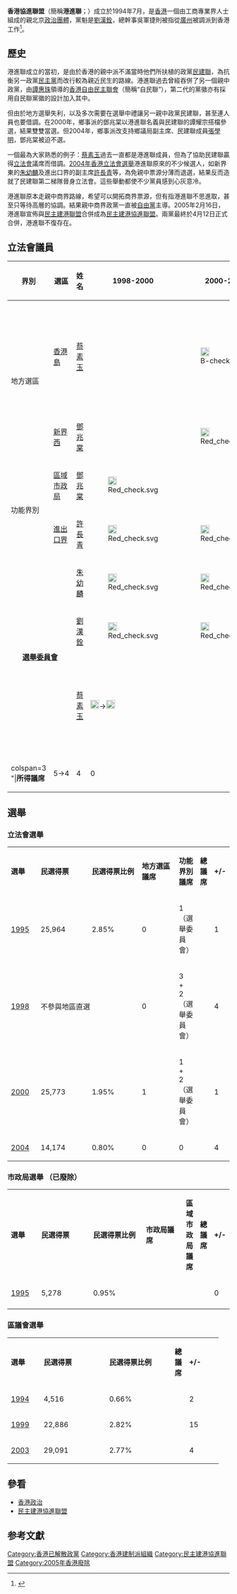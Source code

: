 {{Refimprove|time=2011-12-27T13:36:26+00:00 }}
{{original research|time=2012-10-03}}
{{香港政黨表
|中文名稱=香港協進聯盟
|英文名稱=Hong Kong Progressive Alliance
|黨徽文件名 =
|色彩編碼=#FF0000
|主席=[[溫嘉旋|溫嘉旋]]
|頭銜1=黨魁
|姓名1=[[劉漢銓|劉漢銓]]
|頭銜2=秘書長
|姓名2=
|頭銜3=副秘書長
|姓名3=
|頭銜4=黨團召集人
|姓名4=
|創立=1994年7月
|解散=2005年4月12日
|總部={{HKG}}[[灣仔|灣仔]][[駱克道|駱克道]]1號[[中南大廈|中南大廈]]11樓
|黨員人數=300人（解散前夕）
|象徵顏色=[[紅|紅]]
|政黨口號=
|立法會議席={{Infobox political party/seats|0|60|hex=#FF0000}}（解散前夕）
|區議會議席={{Infobox political party/seats|13|529|hex=#FF0000}}（解散前夕）
|政治派系=[[建制派_(香港)|建制派]]
}}
'''香港協進聯盟'''（簡稱'''港進聯'''；{{lang-en|Hong Kong Progressive Alliance}}）成立於1994年7月，是[[香港|香港]]一個由工商專業界人士組成的親北京[[:Category:香港政黨|政治團體]]，黨魁是[[劉漢銓|劉漢銓]]，總幹事吳軍捷則被指從[[廣州|廣州]]被調派到香港工作<ref>{{Cite web |url=http://epochweekly.com/b5/040/3717.htm |title=淺談《羅德丞政海浮沉錄》 |accessdate=2011-12-27 |archive-date=2012-03-13 |archive-url=https://web.archive.org/web/20120313213235/http://www.epochweekly.com/b5/040/3717.htm |dead-url=no }}</ref>。

== 歷史 ==
港進聯成立的當初，是由於香港的親中派不滿當時他們所扶植的政黨[[民主建港協進聯盟|民建聯]]，為抗衡另一政黨[[民主黨_(香港)|民主黨]]而改行較為親近民生的路線。港進聯過去曾經吞併了另一個親中政黨，由[[譚惠珠|譚惠珠]]領導的[[香港自由民主聯會|香港自由民主聯會]]（簡稱“自民聯”），第二代的黨徽亦有採用自民聯黨徽的設計加入其中。

但由於地方選舉失利，以及多次需要在選舉中禮讓另一親中政黨民建聯，甚至連人員也要借調。在2000年，鄉事派的鄧兆棠以港進聯名義與民建聯的譚耀宗搭檔參選，結果雙雙當選。但2004年，鄉事派改支持鄉議局副主席、民建聯成員[[張學明|張學明]]，鄧兆棠被迫不選。

一個最為大家熟悉的例子：[[蔡素玉|蔡素玉]]過去一直都是港進聯成員，但為了協助民建聯贏得[[香港立法會|立法會]]議席而借調。[[2004年香港立法會選舉|2004年香港立法會選舉]]港進聯原來的不少候選人，如新界東的[[朱幼麟|朱幼麟]]及進出口界的副主席[[許長青|許長青]]等，為免親中票源分薄而退選，結果反而造就了民建聯第二梯隊晉身立法會。這些舉動都使不少黨員感到心灰意冷。

港進聯原本走親中商界路線，希望可以開拓商界票源，但有指港進聯不思進取，甚至只等待高層的協調。結果親中商界政黨一直被[[自由黨_(香港)|自由黨]]主導。2005年2月16日，港進聯宣佈與[[民主建港聯盟|民主建港聯盟]]合併成為[[民主建港協進聯盟|民主建港協進聯盟]]。兩黨最終於4月12日正式合併，港進聯不復存在。

== 立法會議員 ==
{| class="wikitable"
|+
! 界別 !! 選區 !! 姓名 !! 1998-2000 !! 2000-2004 !! 2004-2008 !!備註
|-
|rowspan=2|地方選區||[[香港島選區|香港島]]||[[蔡素玉|蔡素玉]]||||[[File:B-check.svg|20px]]||[[File:B-check.svg|20px]]||00年加入民建聯後，以民建聯名義出選
|-
|rowspan=1|[[新界西選區|新界西]]||[[鄧兆棠|鄧兆棠]]||||[[File:Red_check.svg|20px]]||||讓路予[[張學明|張學明]]
|-
|rowspan=2|功能界別||[[區域市政局功能界別|區域市政局]]||[[鄧兆棠|鄧兆棠]]||[[File:Red_check.svg|20px]]||||||
|-
|[[進出口界功能界別|進出口界]]||[[許長青|許長青]]||[[File:Red_check.svg|20px]]||[[File:Red_check.svg|20px]]||||讓路予[[黃定光|黃定光]]
|-
|colspan=2 rowspan=3 align="center"|'''[[選舉委員會|選舉委員會]]'''||[[朱幼麟|朱幼麟]]||[[File:Red_check.svg|20px]]||[[File:Red_check.svg|20px]]||||
|-
|[[劉漢銓|劉漢銓]]||[[File:Red_check.svg|20px]]||[[File:Red_check.svg|20px]]||||
|-
|[[蔡素玉|蔡素玉]]||[[File:Red_check.svg|20px]]→[[File:B-check.svg|20px]]||||||2000年加入民建聯並在香港島出選
|-
|colspan=3 "|'''所得議席'''||5→4||4||0||
|}

==選舉==
===立法會選舉===
{| class="wikitable" width="50%" style="text-align:center"
|- style="background:#dbc799; color:black" align=center
| width="3%" | '''選舉''' 
| width="6%" | '''民選得票'''
| width="6%" | '''民選得票比例'''
| width="5%" |  '''地方選區議席'''
| width="5%" |  '''功能界別議席'''
| width="1%" |  '''總議席'''
| width="3%" |  '''+/-'''
|-
|[[1995年香港立法局選舉|1995]] || 25,964 {{steady}}  || 2.85% {{steady}}  || 0 || 1<br>（選舉委員會） || {{Composition bar|1|60|hex=#FF0000}} || 1 {{Steady}}
|-
|[[1998年香港立法會選舉|1998]] ||colspan=2|不參與地區直選  || 0 || 3<br>+<br>2<br>（選舉委員會） || {{Composition bar|5|60|hex=#FF0000}} || 4 {{Increase}}
|-
|[[2000年香港立法會選舉|2000]] || 25,773 {{Decrease}} || 1.95% {{steady}} || 1 || 1<br>+<br>2<br>（選舉委員會） || {{Composition bar|4|60|hex=#FF0000}} || 1 {{Decrease}}
|-
|[[2004年香港立法會選舉|2004]] || 14,174 {{Decrease}} || 0.80% {{steady}} || 0 || 0 || {{Composition bar|0|60|hex=#FF0000}} ||4 {{Decrease}}

|}

===市政局選舉 （已廢除）===
{| class="wikitable" width="50%" style="text-align:center"
|- style="background:#FA58F4; color:black" align=center
| width="3%" | '''選舉''' 
| width="6%" | '''民選得票'''
| width="6%" | '''民選得票比例'''
| width="5%" |  '''市政局議席'''
| width="5%" |  '''區域市政局議席'''
| width="1%" |  '''總議席'''
| width="3%" |  '''+/-'''
|-
|[[1995年香港市政局及區域市政局選舉|1995]] || 5,278 {{Steady}} || 0.95% {{Steady}} || {{Composition bar|0|32|hex=#de002b}} || {{Composition bar|0|27|hex=#de002b}} || {{Composition bar|0|59|hex=#de002b}} || 0 {{Steady}}
|-
|}

===區議會選舉===
{| class="wikitable" width="50%" style="text-align:center"
|- style="background:#b6e6a5; color:black" align=center
| width="3%" | '''選舉''' 
| width="6%" | '''民選得票'''
| width="6%" | '''民選得票比例'''
| width="1%" |  '''總議席'''
| width="3%" |  '''+/-'''
|-
|[[1994年香港區議會選舉|1994]] || 4,516 {{Steady}} || 0.66% {{Steady}} || {{Composition bar|2|346|hex=#FF0000}} || 2 {{Steady}}
|-
|[[1999年香港區議會選舉|1999]] || 22,886 {{Increase}} || 2.82% {{Increase}} || {{Composition bar|17|390|hex=#FF0000}} || 15 {{Increase}}
|-
|[[2003年香港區議會選舉|2003]] || 29,091 {{Increase}} || 2.77% {{Decrease}} || {{Composition bar|13|400|hex=#FF0000}} || 4 {{Decrease}}
|}

==參看==
* [[香港政治|香港政治]]
* [[民主建港協進聯盟|民主建港協進聯盟]]

==参考文獻==
<references/>

{{香港政黨}}

[[Category:香港已解散政黨|Category:香港已解散政黨]]
[[Category:香港建制派組織|Category:香港建制派組織]]
[[Category:民主建港協進聯盟|Category:民主建港協進聯盟]]
[[Category:2005年香港廢除|Category:2005年香港廢除]]